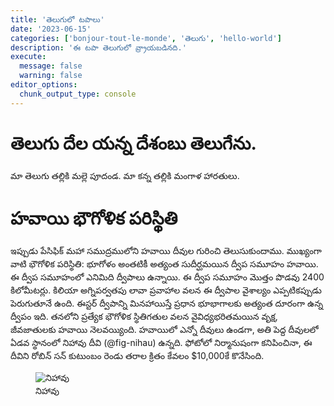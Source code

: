 ```yaml
---
title: 'తెలుగులో టపాలు'
date: '2023-06-15'
categories: ['bonjour-tout-le-monde', 'తెలుగు', 'hello-world']
description: 'ఈ టపా తెలుగులో వ్ర్రాయబడినది.'
execute: 
  message: false
  warning: false
editor_options: 
  chunk_output_type: console
---
```

# తెలుగు దేల యన్న దేశంబు తెలుగేను.
మా తెలుగు తల్లికి మల్లె పూదండ. మా కన్న తల్లికి మంగాళ హారతులు. 

# హవాయి భౌగోళిక పరిస్థితి
ఇప్పుడు పేసిఫిక్ మహా సముద్రములోని హవాయి దీవుల గురించి తెలుసుకుందాము. ముఖ్యంగా వాటి భౌగోళిక పరిస్థితి: భూగోళం అంతటికీ అత్యంత సుదీర్ఘమయిన ద్వీప సమూహం హవాయి. ఈ ద్వీప సమూహంలో ఎనిమిది ద్వీపాలు ఉన్నాయి. ఈ ద్వీప సమూహం మొత్తం పొడవు 2400 కిలోమీటర్లు. కిలియా అగ్నిపర్వతపు లావా ప్రవాహాల వలన ఈ ద్వీపాల వైశాల్యం ఎప్పటికప్పుడు పెరుగుతూనే ఉంది. ఈస్టర్ ద్వీపాన్ని మినహాయిస్తే ప్రధాన భూభాగాలకు అత్యంత దూరంగా ఉన్న ద్వీపం ఇది. తనలోని ప్రత్యేక భౌగోళిక స్థితిగతుల వలన వైవిధ్యభరితమయిన వృక్ష, జీవజాతులకు హవాయి నెలవయ్యింది. హవాయిలో ఎన్నో దీవులు ఉండగా, అతి పెద్ద దీవులలో ఏడవ స్థానంలో నిహావు దీవి (@fig-nihau) ఉన్నది. ఫోటోలో నిర్మానుషంగా కనిపించినా, ఈ దీవిని రోబిన్ సన్ కుటుంబం రెండు తరాల క్రితం కేవలం $10,000కే కొనేసింది. 

![నిహావు](nihau.png){#fig-nihau}
